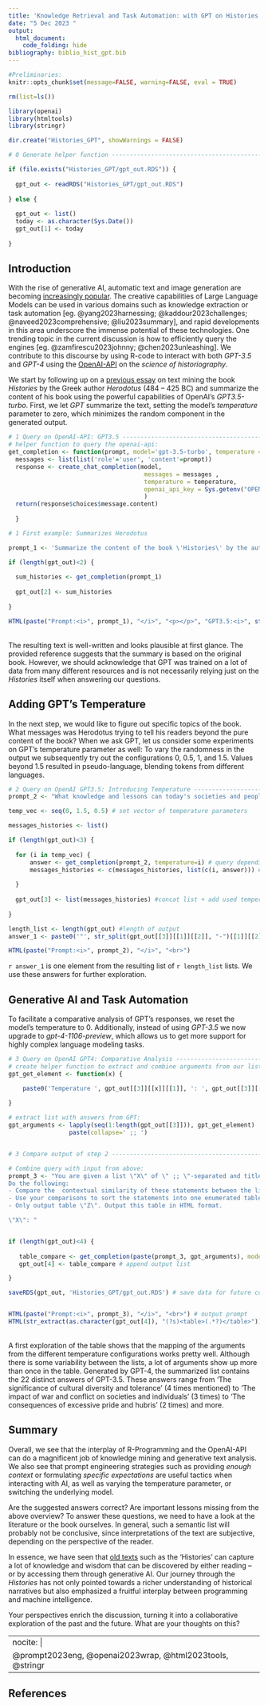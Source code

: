 ```yaml
---
title: 'Knowledge Retrieval and Task Automation: with GPT on Histories of Herodotus'
date: "5 Dec 2023 "
output: 
  html_document:
    code_folding: hide
bibliography: biblio_hist_gpt.bib
---
```


```r

#Preliminaries:
knitr::opts_chunk$set(message=FALSE, warning=FALSE, eval = TRUE) 

rm(list=ls())

library(openai)
library(htmltools)
library(stringr)

dir.create("Histories_GPT", showWarnings = FALSE)

# 0 Generate helper function ---------------------------------------------------

if (file.exists("Histories_GPT/gpt_out.RDS")) {
  
  gpt_out <- readRDS("Histories_GPT/gpt_out.RDS")
  
} else {
  
  gpt_out <- list()
  today <- as.character(Sys.Date())
  gpt_out[1] <- today
  
}


```

## Introduction 

With the rise of generative AI, automatic text and image generation are becoming [increasingly popular](https://huggingface.co/). The creative capabilities of Large Language Models can be used in various domains such as knowledge extraction or task automation [eg. @yang2023harnessing; @kaddour2023challenges; @naveed2023comprehensive; @liu2023summary], and rapid developments in this area underscore the immense potential of these technologies. One trending topic in the current discussion is how to efficiently query the engines [eg. @zamfirescu2023johnny; @chen2023unleashing]. We contribute to this discourse by using R-code to interact with both *GPT-3.5* and *GPT-4* using the [OpenAI-API](https://platform.openai.com/) on the *science of historiography*. 

We start by following up on a [previous essay](https://boiled-data.github.io/Histories.html) on text mining the book *Histories* by the Greek author *Herodotus* (484 – 425 BC) and summarize the content of his book using the powerful capabilities of OpenAI's *GPT3.5-turbo*. First, we let *GPT* summarize the text, setting the model's *temperature* parameter to zero, which minimizes the random component in the generated output.

```r
# 1 Query on OpenAI-API: GPT3.5 ---------------------------------------------------
# helper function to query the openai-api:
get_completion <- function(prompt, model='gpt-3.5-turbo', temperature = 0) {
  messages <- list(list('role'='user', 'content'=prompt))            
  response <- create_chat_completion(model,
                                      messages = messages ,
                                      temperature = temperature,
                                      openai_api_key = Sys.getenv("OPENAI_API_KEY"), #add your openai key to the environment variables
                                      )
  return(response$choices$message.content)
  
  }

# 1 First example: Summarizes Herodotus

prompt_1 <- 'Summarize the content of the book \'Histories\' by the author Herodotus. Provide the corresponding references.'

if (length(gpt_out)<2) {
 
  sum_histories <- get_completion(prompt_1)
  
  gpt_out[2] <- sum_histories
  
}

HTML(paste("Prompt:<i>", prompt_1), "</i>", "<p></p>", "GPT3.5:<i>", str_replace_all(gpt_out[[2]], "\\\n", "<br>"), "</i>")


```
<br>
The resulting text is well-written and looks plausible at first glance. The provided reference suggests that the summary is based on the original book. However, we should acknowledge that GPT was trained on a lot of data from many different resources and is not necessarily relying just on the *Histories* itself when answering our questions.

## Adding GPT's Temperature

In the next step, we would like to figure out specific topics of the book. What messages was Herodotus trying to tell his readers beyond the pure content of the book? When we ask GPT, let us consider some experiments on GPT's temperature parameter as well: To vary the randomness in the output we subsequently try out the configurations 0, 0.5, 1, and 1.5. Values beyond 1.5 resulted in pseudo-language, blending tokens from different languages.

```r
# 2 Query on OpenAI GPT3.5: Introducing Temperature ---------------------------------------------------
prompt_2 <- "What knowledge and lessons can today's societies and people learn from the book \"Histories\" of \"Herodotus\"? Provide your answer in a list using hyphen bullets."

temp_vec <- seq(0, 1.5, 0.5) # set vector of temperature parameters

messages_histories <- list()

if (length(gpt_out)<3) {
  
  for (i in temp_vec) {
      answer <- get_completion(prompt_2, temperature=i) # query depending on temperature
      messages_histories <- c(messages_histories, list(c(i, answer))) # concat list + add used temperature
    
  }
    
  gpt_out[3] <- list(messages_histories) #concat list + add used temperature
  
}

length_list <- length(gpt_out) #length of output
answer_1 <- paste0('"', str_split(gpt_out[[3]][[1]][[2]], "-")[[1]][[2]], '"') # example

HTML(paste("Prompt:<i>", prompt_2), "</i>", "<br>")

```


 ```r answer_1``` is one element from the resulting list of ```r length_list``` lists. We use these answers for further exploration.

## Generative AI and Task Automation

To facilitate a comparative analysis of GPT's responses, we reset the model's temperature to 0. Additionally, instead of using *GPT-3.5* we now upgrade to *gpt-4-1106-preview*, which allows us to get more support for highly complex language modeling tasks.

```r
# 3 Query on OpenAI GPT4: Comparative Analysis ---------------------------------------------------
# create helper function to extract and combine arguments from our list:
gpt_get_element <- function(x) {

    paste0('Temperature ', gpt_out[[3]][[x]][[1]], ': ', gpt_out[[3]][[x]][[2]])
  
}

# extract list with answers from GPT:
gpt_arguments <- lapply(seq(1:length(gpt_out[[3]])), gpt_get_element) |>
                 paste(collapse=' ;; ') 


# 3 Compare output of step 2 ------------------------------------------------------------------------------------

# Combine query with input from above:
prompt_3 <- "You are given a list \"X\" of \" ;; \"-separated and titled lists \"y\", each containing statements on topics of the book \"Histories\" of \"Herodotus\". The statements are labeled with hyphen bullets. 
Do the following: 
- Compare the  contextual similarity of these statements between the lists \"y\" to identify the total number of meanings.
- Use your comparisons to sort the statements into one enumerated table \"Z\", such that the entries in the resulting rows have very similar meanings. The first column of table \"Z\" should contain ordered row numbers for each statement, from 1 to the total number of meanings in \"X\". Name the other columns by their corresponding name in \"y\". 
- Only output table \"Z\". Output this table in HTML format.

\"X\": " 


if (length(gpt_out)<4) {
 
   table_compare <- get_completion(paste(prompt_3, gpt_arguments), model = 'gpt-4-1106-preview') # do comparison
   gpt_out[4] <- table_compare # append output list

}

saveRDS(gpt_out, 'Histories_GPT/gpt_out.RDS') # save data for future compilation


HTML(paste("Prompt:<i>", prompt_3), "</i>", "<br>") # output prompt
HTML(str_extract(as.character(gpt_out[4]), "(?s)<table>(.*?)</table>")) 

```

<br>
A first exploration of the table shows that the mapping of the arguments from the different temperature configurations works pretty well. Although there is some variability between the lists, a lot of arguments show up more than once in the table. Generated by GPT-4, the summarized list contains the 22 distinct answers of GPT-3.5. These answers range from 'The significance of cultural diversity and tolerance' (4 times mentioned) to 'The impact of war and conflict on societies and individuals' (3 times) to 'The consequences of excessive pride and hubris' (2 times) and more. 

## Summary

Overall, we see that the interplay of R-Programming and the OpenAI-API can do a magnificent job of knowledge mining and generative text analysis. We also see that prompt engineering strategies such as providing *enough context* or formulating *specific expectations* are useful tactics when interacting with AI, as well as varying the temperature parameter, or switching the underlying model. 

Are the suggested answers correct? Are important lessons missing from the above overview? To answer these questions, we need to have a look at the literature or the book ourselves. In general, such a semantic list will probably not be conclusive, since interpretations of the text are subjective, depending on the perspective of the reader.

In essence, we have seen that [old texts](https://en.wikipedia.org/wiki/Lindy_effect) such as the 'Histories' can capture a lot of knowledge and wisdom that can be discovered by either reading – or by accessing them through generative AI. Our journey through the *Histories* has not only pointed towards a richer understanding of historical narratives but also emphasized a fruitful interplay between programming and machine intelligence. 

Your perspectives enrich the discussion, turning it into a collaborative exploration of the past and the future. What are your thoughts on this?


---
nocite: |
 @prompt2023eng, @openai2023wrap, @html2023tools, @stringr
---


## References